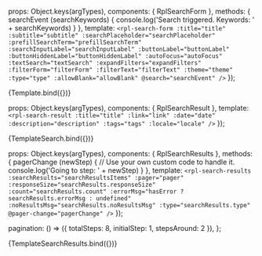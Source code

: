 
<Meta title="Molecules/Search" />

  props: Object.keys(argTypes),
  components: { RplSearchForm },
  methods: {
    searchEvent (searchKeywords) {
      console.log('Search triggered. Keywords: ' + searchKeywords)
    }
  },
  template: `
    <rpl-search-form
      :title="title"
      :subtitle="subtitle"
      :searchPlaceholder="searchPlaceholder"
      :prefillSearchTerm="prefillSearchTerm"
      :searchInputLabel="searchInputLabel"
      :buttonLabel="buttonLabel"
      :buttonHiddenLabel="buttonHiddenLabel"
      :autoFocus="autoFocus"
      :textSearch="textSearch"
      :expandFilters="expandFilters"
      :filterForm="filterForm"
      :filterText="filterText"
      :theme="theme"
      :type="type"
      :allowBlank="allowBlank"
      @search="searchEvent"
    />
  `
});

<Canvas>
  <Story
    name="Search form"
    argTypes={{
      theme: {
        control: {
          type: 'select',
          options: ['light', 'dark', 'solid']
        }
      },
      type: {
        control: {
          type: 'select',
          options: ['two-cols', 'default']
        }
      },
      aboveFilters: {
        control: {
          type: 'text'
        }
      }
    }}
    args={{
      title: 'Search results',
      subtitle: '',
      searchPlaceholder: 'Enter keywords',
      prefillSearchTerm: 'What is covid?',
      searchInputLabel: 'Search for',
      buttonLabel: 'Search',
      buttonHiddenLabel: true,
      autoFocus: false,
      textSearch: true,
      expandFilters: false,
      filterForm: {
        tideId: 'tide_search_form',
        model: {
          topic: []
        },
        schema: {
          fields: [
            {
              type: 'rplselect',
              label: 'Select a topic',
              model: 'topic',
              values: [{ id: 'topic_a', name: 'Topic A' }, { id: 'topic_b', name: 'Topic B' }, { id: 'topic_c', name: 'Topic C' }, { id: 'topic_d', name: 'Topic D' }],
              placeholder: 'Select a topic'
            },
            {
              type: 'rplsubmitloader',
              buttonText: 'Apply change',
              loading: false
            }
          ]
        },
        formOptions: {
          validateAfterLoad: true,
          validateAfterChanged: true
        },
        formState: {}
      },
      filterText: 'Refine text',
      theme: 'light',
      type: 'default',
      allowBlank: false
    }}
  >
    {Template.bind({})}
  </Story>
</Canvas>

<ArgsTable of={RplSearchForm} />

  props: Object.keys(argTypes),
  components: { RplSearchResult },
  template: `
    <rpl-search-result
      :title="title"
      :link="link"
      :date="date"
      :description="description"
      :tags="tags"
      :locale="locale"
    />
  `
});

<Canvas>
  <Story
    name="Search result"
    args={{
      title: 'Schools private policy',
      link: {
        linkText: 'www.education.vic.gov.au/Pages/schoolsprivacypolicy.aspx',
        linkUrl: '//www.education.vic.gov.au/Pages/schoolsprivacypolicy.aspx'
      },
      date: '2018-07-10T09:00:00.000+10:00',
      description: 'Sed ut perspiciatis unde omnis iste natus error sit voluptatem accusantium doloremque laudantium, totam rem aperiam, eaque ipsa quae ab illo inventore veritatis et quasi architecto beatae vitae dicta sunt explicabo. Nemo enim ipsam voluptatem quia voluptas sit aspernatur aut odit fugit, sed quia consequuntur magni dolores eos qui ratione voluptatem',
      tags: [
        {
          linkText: 'This is a content tag',
          linkUrl: '#'
        },
        {
          linkText: 'This is another content tag',
          linkUrl: '#'
        }
      ],
      locale: 'en-au'
    }}
  >
    {TemplateSearch.bind({})}
  </Story>
</Canvas>

<ArgsTable of={RplSearchResult} />

  props: Object.keys(argTypes),
  components: { RplSearchResults },
  methods: {
    pagerChange (newStep) {
      // Use your own custom code to handle it.
      console.log('Going to step: ' + newStep)
    }
  },
  template: `
    <rpl-search-results
      :searchResults="searchResultsItems"
      :pager="pager"
      :responseSize="searchResults.responseSize"
      :count="searchResults.count"
      :errorMsg="hasError ? searchResults.errorMsg : undefined"
      :noResultsMsg="searchResults.noResultsMsg"
      :type="searchResults.type"
      @pager-change="pagerChange"
    />
  `
});

  pagination: () => ({
    totalSteps: 8,
    initialStep: 1,
    stepsAround: 2
  }),
};

<Canvas>
  <Story
    name="Search results"
    args={{
      title: 'Schools private policy',
      link: {
        linkText: 'www.education.vic.gov.au/Pages/schoolsprivacypolicy.aspx',
        linkUrl: '//www.education.vic.gov.au/Pages/schoolsprivacypolicy.aspx'
      },
      date: '2018-07-10T09:00:00.000+10:00',
      description: 'Sed ut perspiciatis unde omnis iste natus error sit voluptatem accusantium doloremque laudantium, totam rem aperiam, eaque ipsa quae ab illo inventore veritatis et quasi architecto beatae vitae dicta sunt explicabo. Nemo enim ipsam voluptatem quia voluptas sit aspernatur aut odit fugit, sed quia consequuntur magni dolores eos qui ratione voluptatem',
      tags: [
        {
          linkText: 'This is a content tag',
          linkUrl: '#'
        },
        {
          linkText: 'This is another content tag',
          linkUrl: '#'
        }
      ],
      locale: 'en-au',
      pager: {
        totalSteps: 8,
        initialStep: 1,
        stepsAround: 2
      },
      searchResults: {
        count: 70,
        type: 'default',
        responseSize: 10,
        errorMsg: 'Search isn\'t working right now, please try again later.',
        noResultsMsg: 'Sorry! We couldn\'t find any matches for bananas'
      },
      hasError: false,
      noResults: false,
      searchResultsItems: {
        title: 'Schools private policy',
        link: {
          linkText: 'www.education.vic.gov.au/Pages/schoolsprivacypolicy.aspx',
          linkUrl: '//www.education.vic.gov.au/Pages/schoolsprivacypolicy.aspx'
        },
        date: '2018-07-10T09:00:00.000+10:00',
        description: 'Sed ut perspiciatis unde omnis iste natus error sit voluptatem accusantium doloremque laudantium, totam rem aperiam, eaque ipsa quae ab illo inventore veritatis et quasi architecto beatae vitae dicta sunt explicabo. Nemo enim ipsam voluptatem quia voluptas sit aspernatur aut odit fugit, sed quia consequuntur magni dolores eos qui ratione voluptatem',
        tags: [
          {
            linkText: 'This is a content tag',
            linkUrl: '#'
          },
          {
            linkText: 'This is a content tag',
            linkUrl: '#'
          }
        ],
        locale: 'en-au'
      }
    }}
  >
    {TemplateSearchResults.bind({})}
  </Story>
</Canvas>

<ArgsTable of={RplSearchResults} />

